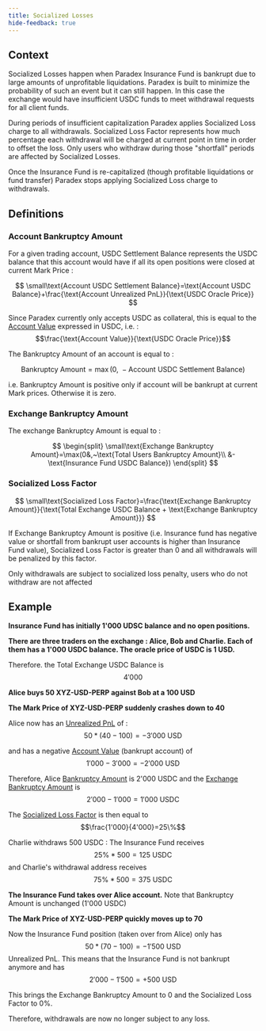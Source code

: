 ```yaml
---
title: Socialized Losses
hide-feedback: true
---
```


## Context

Socialized Losses happen when Paradex Insurance Fund is bankrupt due to large amounts of unprofitable liquidations. Paradex is built to minimize the probability of such an event but it can still happen. In this case the exchange would have insufficient USDC funds to meet withdrawal requests for all client funds.

During periods of insufficient capitalization Paradex applies Socialized Loss charge to all withdrawals. Socialized Loss Factor represents how much percentage each withdrawal will be charged at current point in time in order to offset the loss. Only users who withdraw during those "shortfall" periods are affected by Socialized Losses.

Once the Insurance Fund is re-capitalized (though profitable liquidations or fund transfer) Paradex stops applying Socialized Loss charge to withdrawals.

## Definitions

### Account Bankruptcy Amount

For a given trading account, USDC Settlement Balance represents the USDC balance that this account would have if all its open positions were closed at current Mark Price :

$$
\small\text{Account USDC Settlement Balance}=\text{Account USDC Balance}+\frac{\text{Account Unrealized PnL}}{\text{USDC Oracle Price}}
$$

Since Paradex currently only accepts USDC as collateral, this is equal to the [Account Value](margin-term-reference#account-value-usd) expressed in USDC, i.e. : $$\frac{\text{Account Value}}{\text{USDC Oracle Price}}$$

The Bankruptcy Amount of an account is equal to :

$$
\text{Bankruptcy Amount}=\max(0,~-\text{Account USDC Settlement Balance})
$$

i.e. Bankruptcy Amount is positive only if account will be bankrupt at current Mark prices. Otherwise it is zero.

### Exchange Bankruptcy Amount

The exchange Bankruptcy Amount is equal to :

$$
\begin{split} \small\text{Exchange Bankruptcy Amount}=\max(0&,~\text{Total Users Bankruptcy Amount}\\ &-\text{Insurance Fund USDC Balance}) \end{split}
$$

### Socialized Loss Factor

$$
\small\text{Socialized Loss Factor}=\frac{\text{Exchange Bankruptcy Amount}}{\text{Total Exchange USDC Balance + \text{Exchange Bankruptcy Amount}}}
$$

If Exchange Bankruptcy Amount is positive (i.e. Insurance fund has negative value or shortfall from bankrupt user accounts is higher than Insurance Fund value), Socialized Loss Factor is greater than 0 and all withdrawals will be penalized by this factor.

Only withdrawals are subject to socialized loss penalty, users who do not withdraw are not affected

##

## **Example**

**Insurance Fund has initially 1'000 UDSC balance and no open positions.**

**There are three traders on the exchange : Alice, Bob and Charlie. Each of them has a 1'000 USDC balance. The oracle price of USDC is 1 USD.**

Therefore. the Total Exchange USDC Balance is $$4'000$$

**Alice buys 50 XYZ-USD-PERP against Bob at a 100 USD**

**The Mark Price of XYZ-USD-PERP suddenly crashes down to 40**

Alice now has an [Unrealized PnL](margin-term-reference#unrealized-pnl-usd) of : $$50 * (40-100)=-3'000 ~\text{USD}$$

and has a negative [Account Value](margin-term-reference#account-value-usd) (bankrupt account) of $$1'000-3'000=-2'000~\text{USD}$$

Therefore, Alice [Bankruptcy Amount](socialized-losses#account-bankruptcy-amount) is 2'000 USDC and the [Exchange Bankruptcy Amount](socialized-losses#exchange-bankruptcy-amount) is $$2'000-1'000=1'000~\text{USDC}$$

The [Socialized Loss Factor](socialized-losses#socialized-loss-factor) is then equal to $$\frac{1'000}{4'000}=25\%$$

Charlie withdraws 500 USDC : The Insurance Fund receives $$25\%*500=125~\text{USDC}$$ and Charlie's withdrawal address receives $$75\%*500=375~\text{USDC}$$

**The Insurance Fund takes over Alice account.** Note that Bankruptcy Amount is unchanged (1'000 USDC)

**The Mark Price of XYZ-USD-PERP quickly moves up to 70**

Now the Insurance Fund position (taken over from Alice) only has $$50*(70-100)=-1'500~\text{USD}$$ Unrealized PnL. This means that the Insurance Fund is not bankrupt anymore and has $$2'000-1'500=+500~\text{USD}$$

This brings the Exchange Bankruptcy Amount to 0 and the Socialized Loss Factor to 0%.

Therefore, withdrawals are now no longer subject to any loss.
